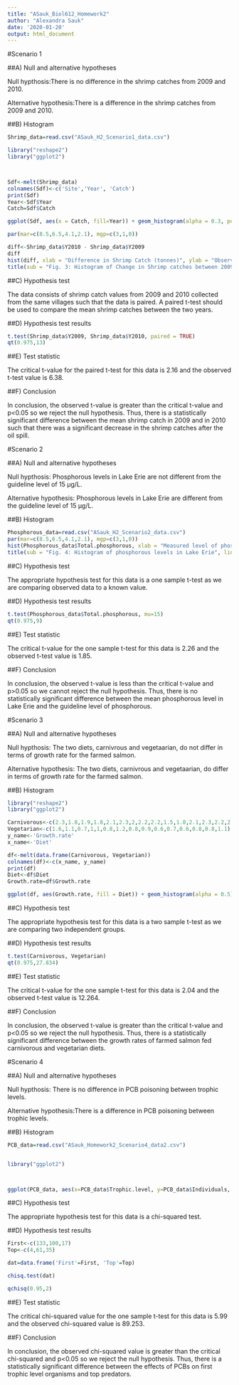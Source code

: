 ```yaml
---
title: "ASauk_Biol612_Homework2"
author: "Alexandra Sauk"
date: '2020-01-20'
output: html_document
---
```


#Scenario 1

##A) Null and alternative hypotheses

Null hypthosis:There is no difference in the shrimp catches from 2009 and 2010.

Alternative hypothesis:There is a difference in the shrimp catches from 2009 and 2010.


##B) Histogram

```r
Shrimp_data=read.csv("ASauk_H2_Scenario1_data.csv")

library("reshape2")
library("ggplot2")



Sdf<-melt(Shrimp_data)
colnames(Sdf)<-c('Site','Year', 'Catch')
print(Sdf)
Year<-Sdf$Year
Catch=Sdf$Catch

ggplot(Sdf, aes(x = Catch, fill=Year)) + geom_histogram(alpha = 0.3, position = 'identity') + labs(x = "Shrimp Catch (tonnes)", y ="Observed Frequency", title = "Fig. 1: Histogram of shrimp catches pre and post oil spill") + scale_color_manual(values=c("#3498DB","#F4D03F")) + scale_fill_manual(values=c("#3498DB","#F4D03F"))

```

```r
par(mar=c(8.5,6.5,4.1,2.1), mgp=c(3,1,0))

diff<-Shrimp_data$Y2010 - Shrimp_data$Y2009
diff
hist(diff, xlab = "Difference in Shrimp Catch (tonnes)", ylab = "Observed Frequency", col = c("red"), main = NULL, ylim = c(5,0))
title(sub = "Fig. 3: Histogram of Change in Shrimp catches between 2009 and 2010", line=6, cex.sub=1.2)
```


##C) Hypothesis test

The data consists of shrimp catch values from 2009 and 2010 collected from the same villages such that the data is paired. A paired t-test should be used to compare the mean shrimp catches between the two years. 

##D) Hypothesis test results

```r
t.test(Shrimp_data$Y2009, Shrimp_data$Y2010, paired = TRUE)
qt(0.975,13)

```


##E) Test statistic

The critical t-value for the paired t-test for this data is 2.16 and the observed t-test value is 6.38. 

##F) Conclusion

In conclusion, the observed t-value is greater than the critical t-value and p<0.05 so we reject the null hypothesis. Thus, there is a statistically significant difference between the mean shrimp catch in 2009 and in 2010 such that there was a significant decrease in the shrimp catches after the oil spill.

#Scenario 2

##A) Null and alternative hypotheses

Null hypthosis: Phosphorous levels in Lake Erie are not different from the guideline level of 15 µg/L. 

Alternative hypothesis: Phosphorous levels in Lake Erie are different from the guideline level of 15 µg/L. 


##B) Histogram

```r
Phosphorous_data=read.csv("ASauk_H2_Scenario2_data.csv")
par(mar=c(8.5,6.5,4.1,2.1), mgp=c(3,1,0))
hist(Phosphorous_data$Total.phosphorous, xlab = "Measured level of phosphorous (µg/L)", ylab = "Observed Frequency", col = c("light green"), main = NULL) 
title(sub = "Fig. 4: Histogram of phosphorous levels in Lake Erie", line=6, cex.sub=1.2)
```


##C) Hypothesis test

The appropriate hypothesis test for this data is a one sample t-test as we are comparing observed data to a known value.


##D) Hypothesis test results

```r
t.test(Phosphorous_data$Total.phosphorous, mu=15)
qt(0.975,9)
```


##E) Test statistic

The critical t-value for the one sample t-test for this data is 2.26 and the observed t-test value is 1.85.

##F) Conclusion

In conclusion, the observed t-value is less than the critical t-value and p>0.05 so we cannot reject the null hypothesis. Thus, there is no statistically significant difference between the mean phosphorous level in Lake Erie and the guideline level of phosphorous.

#Scenario 3

##A) Null and alternative hypotheses

Null hypthosis: The two diets, carnivrous and vegetaarian, do not differ in terms of growth rate for the farmed salmon.

Alternative hypothesis: The two diets, carnivrous and vegetaarian, do differ in terms of growth rate for the farmed salmon.


##B) Histogram

```r
library("reshape2")
library("ggplot2")

Carnivorous<-c(2.3,1.8,1.9,1.8,2.1,2.3,2,2.2,2.2,1.5,1.8,2.1,2.3,2.2,2.3)
Vegetarian<-c(1.6,1.1,0.7,1,1,0.8,1.2,0.8,0.9,0.6,0.7,0.6,0.8,0.8,1.1)
y_name<-'Growth.rate'
x_name<-'Diet'

df<-melt(data.frame(Carnivorous, Vegetarian))
colnames(df)<-c(x_name, y_name)
print(df)
Diet<-df$Diet
Growth.rate=df$Growth.rate

ggplot(df, aes(Growth.rate, fill = Diet)) + geom_histogram(alpha = 0.5) + labs(x = "Growth rate of farmed salmon", y ="Observed Frequency", title = "Fig. 5: Histogram of growth rates of farmed salmon fed carnivorous diets")

```


##C) Hypothesis test

The appropriate hypothesis test for this data is a two sample t-test as we are comparing two independent groups.

##D) Hypothesis test results

```r
t.test(Carnivorous, Vegetarian)
qt(0.975,27.834)
```


##E) Test statistic

The critical t-value for the one sample t-test for this data is 2.04 and the observed t-test value is 12.264.

##F) Conclusion

In conclusion, the observed t-value is greater than the critical t-value and p<0.05 so we reject the null hypothesis. Thus, there is a statistically significant difference between the growth rates of farmed salmon fed carnivorous and vegetarian diets.

#Scenario 4

##A) Null and alternative hypotheses

Null hypthosis: There is no difference in PCB poisoning between trophic levels. 

Alternative hypothesis:There is a difference in PCB poisoning between trophic levels. 


##B) Histogram

```r
PCB_data=read.csv("ASauk_Homework2_Scenario4_data2.csv")


library("ggplot2")



ggplot(PCB_data, aes(x=PCB_data$Trophic.level, y=PCB_data$Individuals, fill = PCB_data$Effect))+geom_bar(stat="identity", position = position_dodge()) + labs(x = "Trophic Level", y = "Number of Individuals", title = "Fig. 6: Effects of PCBs on different trophic levels")

```


##C) Hypothesis test

The appropriate hypothesis test for this data is a chi-squared test. 

##D) Hypothesis test results

```r

First<-c(133,100,17)
Top<-c(4,61,35)

dat=data.frame('First'=First, 'Top'=Top)

chisq.test(dat)

qchisq(0.95,2)

```


##E) Test statistic

The critical chi-squared value for the one sample t-test for this data is 5.99 and the observed chi-squared value is 89.253.

##F) Conclusion

In conclusion, the observed chi-squared value is greater than the critical chi-squared and p<0.05 so we reject the null hypothesis. Thus, there is a statistically significant difference between the effects of PCBs on first trophic level organisms and top predators. 